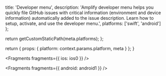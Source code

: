 
  title: 'Developer menu',
  description: 'Amplify developer menu helps you quickly file GitHub issues with critical information (environment and device information) automatically added to the issue description. Learn how to setup, activate, and use the developer menu.',
  platforms: ['swift', 'android']
};

  return getCustomStaticPath(meta.platforms);
};

  return {
    props: {
      platform: context.params.platform,
      meta
    }
  };
}


<Fragments fragments={{ ios: ios0 }} />


<Fragments fragments={{ android: android1 }} />
